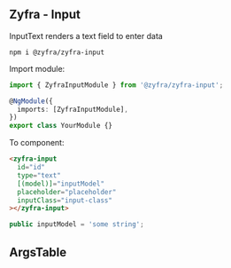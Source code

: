 
## Zyfra - Input

<Subtitle>InputText renders a text field to enter data</Subtitle>

```
npm i @zyfra/zyfra-input
```

Import module:

```typescript
import { ZyfraInputModule } from '@zyfra/zyfra-input';

@NgModule({
  imports: [ZyfraInputModule],
})
export class YourModule {}
```

To component:

```html
<zyfra-input
  id="id"
  type="text"
  [(model)]="inputModel"
  placeholder="placeholder"
  inputClass="input-class"
></zyfra-input>
```

```typescript
public inputModel = 'some string';
```

## ArgsTable

<ArgsTable of={ZyfraInputComponent} />
